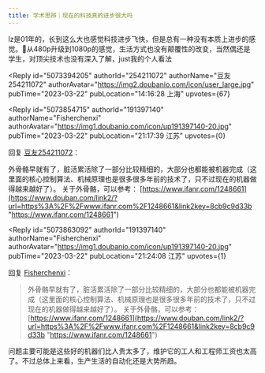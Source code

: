 ```yaml
---
title: 学术思辨｜现在的科技真的进步很大吗
---
```



<Forum groupName="古怪问题研究中心" groupUrl="https://www.douban.com/group/philosophasters/" archivedAt="2025-05-16T14:40:04.386Z">
  <Post
    id="285414199"
    title="学术思辨｜现在的科技真的进步很大吗"
    url="https://www.douban.com/group/topic/285414199/?_spm_id=MjQzNzQ1MzU4"
    pubTime="2023-03-23"
    highlightUserId="191397140"
  >
lz是01年的，长到这么大也感觉科技进步飞快，但是总有一种没有本质上进步的感觉。🧐从480p升级到1080p的感觉，生活方式也没有颠覆性的改变，当然偶还是学生，对顶尖技术也没有深入了解，just我的个人看法

<Reply
  id="5073394205"
  authorId="254211072"
  authorName="豆友254211072"
  authorAvatar="https://img2.doubanio.com/icon/user_large.jpg"
  pubTime="2023-03-22"
  pubLocation="14:16:28 上海"
  upvotes={67}
>

</Reply>

<Reply
  id="5073854715"
  authorId="191397140"
  authorName="Fisherchenxi"
  authorAvatar="https://img1.doubanio.com/icon/up191397140-20.jpg"
  pubTime="2023-03-22"
  pubLocation="21:17:39 江苏"
  upvotes={0}
>
回复 [豆友254211072](https://www.douban.com/people/254211072/)：
 

外骨骼早就有了，脏活累活除了一部分比较精细的，大部分也都能被机器完成（这里面的核心控制算法、机械原理也是很多很多年前的技术了，只不过现在的机器做得越来越好了）。
关于外骨骼，可以参考：
[https://www.ifanr.com/1248661](https://www.douban.com/link2/?url=https%3A%2F%2Fwww.ifanr.com%2F1248661&link2key=8cb9c9d33b "https://www.ifanr.com/1248661")
</Reply>

<Reply
  id="5073863092"
  authorId="191397140"
  authorName="Fisherchenxi"
  authorAvatar="https://img1.doubanio.com/icon/up191397140-20.jpg"
  pubTime="2023-03-22"
  pubLocation="21:24:08 江苏"
  upvotes={1}
>
回复 [Fisherchenxi](https://www.douban.com/people/191397140/)：
 > 外骨骼早就有了，脏活累活除了一部分比较精细的，大部分也都能被机器完成（这里面的核心控制算法、机械原理也是很多很多年前的技术了，只不过现在的机器做得越来越好了）。
> 关于外骨骼，可以参考：
> [https://www.ifanr.com/1248661](https://www.douban.com/link2/?url=https%3A%2F%2Fwww.ifanr.com%2F1248661&link2key=8cb9c9d33b "https://www.ifanr.com/1248661")

问题主要可能是这些好的机器们比人贵太多了，维护它的工人和工程师工资也太高了。不过总体上来看，生产生活的自动化还是大势所趋。
</Reply>
  </Post>
</Forum>
